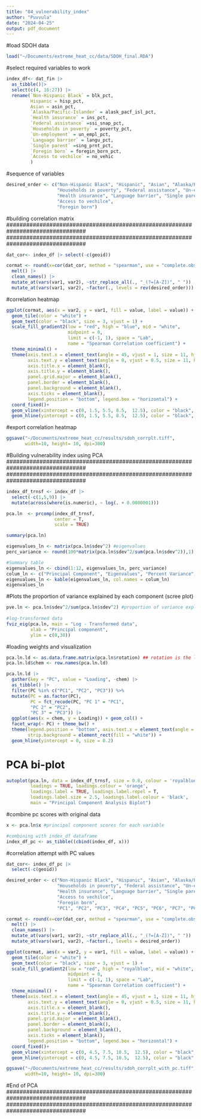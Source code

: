 ```yaml
---
title: "04_vulnerability_index"
author: "Puvvula"
date: "2024-04-25"
output: pdf_document
---
```


#load SDOH data
```r
load("~/Documents/extreme_heat_cc/data/SDOH_final.RDA")
```

#select required variables to work
```r
index_df<- dat_fin |>
  as_tibble()|>
  select(c(4, 16:27)) |>
  rename(`Non-Hispanic Black` = blk_pct,
         Hispanic = hisp_pct,
         Asian = asin_pct,
         `Alaska/Pacific-Islander` = alask_pacf_isl_pct,
         `Health insurance` = ins_pct,
         `Federal assistance` =ssi_snap_pct,
         `Households in poverty` = poverty_pct,
         `Un-employment` = un_empl_pct,
         `Language barrier` = langu_pct,
         `Single parent` =sing_prnt_pct,
         `Foregin born` = foregin_born_pct,
         `Access to vechilce` = no_vehic
         )
```

#sequence of variables
```r
desired_order <- c("Non-Hispanic Black", "Hispanic", "Asian", "Alaska/Pacific-Islander", 
                   "Households in poverty", "Federal assistance", "Un-employment",
                   "Health insurance", "Language barrier", "Single parent",
                   "Access to vechilce",
                   "Foregin born")
```

################################################################################
################################################################################
#building correlation matrix
################################################################################
################################################################################
```r
dat_cor<- index_df |> select(-c(geoid))

cormat <- round(x=cor(dat_cor, method = "spearman", use = "complete.obs"), digits = 2) |>
  melt() |> 
  clean_names() |>
  mutate_at(vars(var1, var2), ~str_replace_all(., "_(?=[A-Z])", " ")) |>
  mutate_at(vars(var1, var2), ~factor(., levels = rev(desired_order)))
```

#correlation heatmap
```r
ggplot(cormat, aes(x = var2, y = var1, fill = value, label = value)) + #
  geom_tile(color = "white") +
  geom_text(color = "black", size = 3, vjust = 1) +
  scale_fill_gradient2(low = "red", high = "blue", mid = "white",
                       midpoint = 0,
                       limit = c(-1, 1), space = "Lab",
                       name = "Spearman Correlation coefficient") +
  theme_minimal() +
  theme(axis.text.x = element_text(angle = 45, vjust = 1, size = 11, hjust = 1),
        axis.text.y = element_text(angle = 0, vjust = 0.5, size = 11, hjust = 1),
        axis.title.x = element_blank(),
        axis.title.y = element_blank(),
        panel.grid.major = element_blank(),
        panel.border = element_blank(),
        panel.background = element_blank(),
        axis.ticks = element_blank(),
        legend.position = "bottom", legend.box = "horizontal") +
  coord_fixed()+
  geom_vline(xintercept = c(0, 1.5, 5.5, 8.5,  12.5), color = "black", linewidth=1.25) +
  geom_hline(yintercept = c(0, 1.5, 5.5, 8.5,  12.5), color = "black", linewidth=1.25) 
```

#export correlation heatmap
```r
ggsave("~/Documents/extreme_heat_cc/results/sdoh_corrplt.tiff",
       width=10, height= 10, dpi=300)
```

################################################################################
################################################################################
#Building vulnerability index using PCA
################################################################################
################################################################################
```r
index_df_trnsf <- index_df |> 
  select(-c(1,5,9)) |>
  mutate(across(where(is.numeric), ~ log(. + 0.0000001)))

pca.ln  <- prcomp(index_df_trnsf, 
                  center = T,
                  scale = TRUE)
```

```r
summary(pca.ln)

eigenvalues_ln <- matrix(pca.ln$sdev^2) #eigenvalues
perc_variance <- round(100*matrix(pca.ln$sdev^2/sum(pca.ln$sdev^2)),1) #variance

#Summary table 
eigenvalues_ln <- cbind(1:12, eigenvalues_ln, perc_variance) 
colum_ln <- c("Principal Component", "Eigenvalues", "Percent Variance")
eigenvalues_ln <- kable(eigenvalues_ln, col.names = colum_ln)
eigenvalues_ln 
```

#Plots the proportion of variance explained by each component (scree plot)
```r
pve.ln <- pca.ln$sdev^2/sum(pca.ln$sdev^2) #proportion of variance explain by each component
 
#log-transformed data
fviz_eig(pca.ln, main = "Log - Transformed data",
         xlab = "Principal component",
         ylim = c(0,30)) 
```

#loading weights and visualization
```r
pca.ln.ld <- as.data.frame.matrix(pca.ln$rotation) ## rotation is the loadings variable within the pca output.
pca.ln.ld$chem <- row.names(pca.ln.ld)

pca.ln.ld |>
  gather(key = "PC", value = "Loading", -chem) |>
  as_tibble() |>
  filter(PC %in% c("PC1", "PC2", "PC3")) %>% 
  mutate(PC = as.factor(PC),
         PC = fct_recode(PC, "PC 1" = "PC1",
         "PC 2" = "PC2",
         "PC 3" = "PC3")) |>
  ggplot(aes(x = chem, y = Loading)) + geom_col() +
  facet_wrap(~ PC) + theme_bw() + 
  theme(legend.position = "bottom", axis.text.x = element_text(angle = 90, hjust = 1),
        strip.background = element_rect(fill = "white")) +
  geom_hline(yintercept = 0, size = 0.2)
```

# PCA bi-plot
```r
autoplot(pca.ln, data = index_df_trnsf, size = 0.8, colour = 'royalblue', alpha = 0.5,
         loadings = TRUE, loadings.colour = 'orange',
         loadings.label = TRUE, loadings.label.repel = T, 
         loadings.label.size = 2.5, loadings.label.colour = 'black',
         main = "Principal Component Analysis Biplot")
```

#combine pc scores with original data
```r
x <- pca.ln$x #principal component scores for each variable

#combining with index_df dataframe
index_df_pc <- as_tibble((cbind(index_df, x)))
```

#correlation attempt with PC values
```r
dat_cor<- index_df_pc |> 
  select(-c(geoid)) 

desired_order <- c("Non-Hispanic Black", "Hispanic", "Asian", "Alaska/Pacific-Islander", 
                   "Households in poverty", "Federal assistance", "Un-employment",
                   "Health insurance", "Language barrier", "Single parent",
                   "Access to vechilce",
                   "Foregin born", 
                   "PC1", "PC2", "PC3", "PC4", "PC5", "PC6", "PC7", "PC8", "PC9", "PC10")

cormat <- round(x=cor(dat_cor, method = "spearman", use = "complete.obs"), digits = 2) |>
  melt() |> 
  clean_names() |>
  mutate_at(vars(var1, var2), ~str_replace_all(., "_(?=[A-Z])", " ")) |>
  mutate_at(vars(var1, var2), ~factor(., levels = desired_order))

ggplot(cormat, aes(x = var2, y = var1, fill = value, label = value)) + #
  geom_tile(color = "white") +
  geom_text(color = "black", size = 3, vjust = 1) +
  scale_fill_gradient2(low = "red", high = "royalblue", mid = "white",
                       midpoint = 0,
                       limit = c(-1, 1), space = "Lab",
                       name = "Spearman Correlation coefficient") +
  theme_minimal() +
  theme(axis.text.x = element_text(angle = 45, vjust = 1, size = 11, hjust = 1),
        axis.text.y = element_text(angle = 0, vjust = 0.5, size = 11, hjust = 1),
        axis.title.x = element_blank(),
        axis.title.y = element_blank(),
        panel.grid.major = element_blank(),
        panel.border = element_blank(),
        panel.background = element_blank(),
        axis.ticks = element_blank(),
        legend.position = "bottom", legend.box = "horizontal") +
  coord_fixed()+
  geom_vline(xintercept = c(0, 4.5, 7.5, 10.5,  12.5), color = "black", linewidth=1.25) +
  geom_hline(yintercept = c(0, 4.5, 7.5, 10.5,  12.5), color = "black", linewidth=1.25) 

ggsave("~/Documents/extreme_heat_cc/results/sdoh_corrplt_with_pc.tiff",
       width=10, height= 10, dpi=300)
```
################################################################################
################################################################################
#End of PCA
################################################################################
################################################################################

